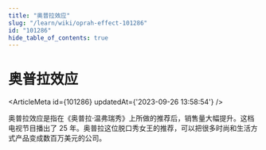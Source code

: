 ```yaml
---
title: "奥普拉效应"
slug: "/learn/wiki/oprah-effect-101286"
id: "101286"
hide_table_of_contents: true
---
```



# 奥普拉效应

<ArticleMeta id={101286} updatedAt={'2023-09-26 13:58:54'} />
<div className='border-solid border-b border-t-0 my-4 border-[var(--ifm-color-gray-300)]' />

奥普拉效应是指在《奥普拉·温弗瑞秀》上所做的推荐后，销售量大幅提升。这档电视节目播出了 25 年。奥普拉这位脱口秀女王的推荐，可以把很多时尚和生活方式产品变成数百万美元的公司。
